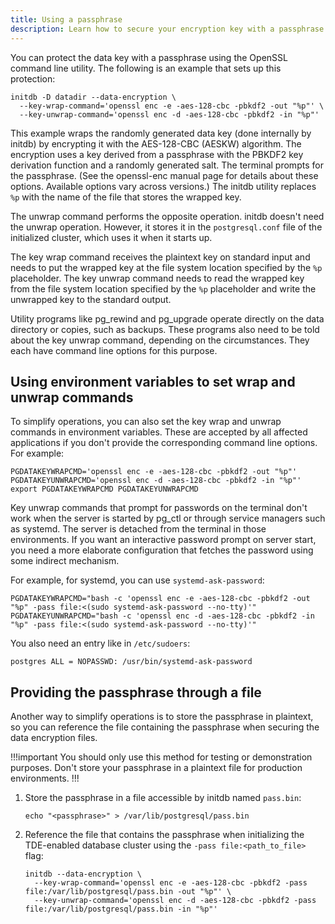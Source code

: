 ```yaml
---
title: Using a passphrase
description: Learn how to secure your encryption key with a passphrase.
---
```


You can protect the data key with a passphrase using the OpenSSL command line utility. The following is an example that sets up this protection:

```shell
initdb -D datadir --data-encryption \
  --key-wrap-command='openssl enc -e -aes-128-cbc -pbkdf2 -out "%p"' \
  --key-unwrap-command='openssl enc -d -aes-128-cbc -pbkdf2 -in "%p"'
```

This example wraps the randomly generated data key (done internally by initdb) by encrypting it with the AES-128-CBC (AESKW) algorithm. The encryption uses a key derived from a passphrase with the PBKDF2 key derivation function and a randomly generated salt. The terminal prompts for the passphrase. (See the openssl-enc manual page for details about these options. Available options vary across versions.) The initdb utility replaces `%p` with the name of the file that stores the wrapped key.

The unwrap command performs the opposite operation. initdb doesn't need the unwrap operation. However, it stores it in the `postgresql.conf` file of the initialized cluster, which uses it when it starts up.

The key wrap command receives the plaintext key on standard input and needs to put the wrapped key at the file system location specified by the `%p` placeholder. The key unwrap command needs to read the wrapped key from the file system location specified by the `%p` placeholder and write the unwrapped key to the standard output.

Utility programs like pg_rewind and pg_upgrade operate directly on the data directory or copies, such as backups. These programs also need to be told about the key unwrap command, depending on the circumstances. They each have command line options for this purpose.

## Using environment variables to set wrap and unwrap commands

To simplify operations, you can also set the key wrap and unwrap commands in environment variables. These are accepted by all affected applications if you don't provide the corresponding command line options. For example:

```shell
PGDATAKEYWRAPCMD='openssl enc -e -aes-128-cbc -pbkdf2 -out "%p"'
PGDATAKEYUNWRAPCMD='openssl enc -d -aes-128-cbc -pbkdf2 -in "%p"'
export PGDATAKEYWRAPCMD PGDATAKEYUNWRAPCMD
```

Key unwrap commands that prompt for passwords on the terminal don't work when the server is started by pg_ctl or through service managers such as systemd. The server is detached from the terminal in those environments. If you want an interactive password prompt on server start, you need a more elaborate configuration that fetches the password using some indirect mechanism.

For example, for systemd, you can use `systemd-ask-password`:

```
PGDATAKEYWRAPCMD="bash -c 'openssl enc -e -aes-128-cbc -pbkdf2 -out "%p" -pass file:<(sudo systemd-ask-password --no-tty)'"
PGDATAKEYUNWRAPCMD="bash -c 'openssl enc -d -aes-128-cbc -pbkdf2 -in "%p" -pass file:<(sudo systemd-ask-password --no-tty)'"
```

You also need an entry like in `/etc/sudoers`:

```
postgres ALL = NOPASSWD: /usr/bin/systemd-ask-password
```

## Providing the passphrase through a file

Another way to simplify operations is to store the passphrase in plaintext, so you can reference the file containing the passphrase when securing the data encryption files.

!!!important
   You should only use this method for testing or demonstration purposes. Don't store your passphrase in a plaintext file for production environments.
!!!

1.  Store the passphrase in a file accessible by initdb named `pass.bin`:
    
    ```
    echo "<passphrase>" > /var/lib/postgresql/pass.bin
    ```

1.  Reference the file that contains the passphrase when initializing the TDE-enabled database cluster using the `-pass file:<path_to_file>` flag: 

    ```
    initdb --data-encryption \
      --key-wrap-command='openssl enc -e -aes-128-cbc -pbkdf2 -pass file:/var/lib/postgresql/pass.bin -out "%p"' \
      --key-unwrap-command='openssl enc -d -aes-128-cbc -pbkdf2 -pass file:/var/lib/postgresql/pass.bin -in "%p"'
    ```
